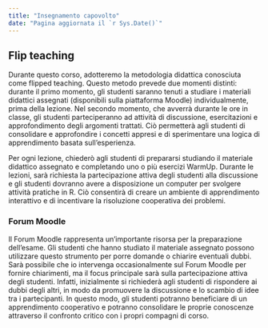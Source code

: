 ```yaml
---
title: "Insegnamento capovolto"
date: "Pagina aggiornata il `r Sys.Date()`"
---
```


## Flip teaching

Durante questo corso, adotteremo la metodologia didattica conosciuta come flipped teaching. Questo metodo prevede due momenti distinti: durante il primo momento, gli studenti saranno tenuti a studiare i materiali didattici assegnati (disponibili sulla piattaforma Moodle) individualmente, prima della lezione. Nel secondo momento, che avverrà durante le ore in classe, gli studenti parteciperanno ad attività di discussione, esercitazioni e approfondimento degli argomenti trattati. Ciò permetterà agli studenti di consolidare e approfondire i concetti appresi e di sperimentare una logica di apprendimento basata sull'esperienza.

Per ogni lezione, chiederò agli studenti di prepararsi studiando il materiale didattico assegnato e completando uno o più esercizi WarmUp. Durante le lezioni, sarà richiesta la partecipazione attiva degli studenti alla discussione e gli studenti dovranno avere a disposizione un computer per svolgere attività pratiche in $\textsf{R}$. Ciò consentirà di creare un ambiente di apprendimento interattivo e di incentivare la risoluzione cooperativa dei problemi.

### Forum Moodle

Il Forum Moodle rappresenta un'importante risorsa per la preparazione dell'esame. Gli studenti che hanno studiato il materiale assegnato possono utilizzare questo strumento per porre domande o chiarire eventuali dubbi. Sarà possibile che io intervenga occasionalmente sul Forum Moodle per fornire chiarimenti, ma il focus principale sarà sulla partecipazione attiva degli studenti. Infatti, inizialmente si richiederà agli studenti di rispondere ai dubbi degli altri, in modo da promuovere la discussione e lo scambio di idee tra i partecipanti. In questo modo, gli studenti potranno beneficiare di un apprendimento cooperativo e potranno consolidare le proprie conoscenze attraverso il confronto critico con i propri compagni di corso.
